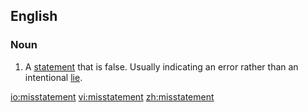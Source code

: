 ==English==
===Noun===
{{en-noun}}

#A [[statement]] that is false.  Usually indicating an error rather than an intentional [[lie]].

[[io:misstatement]]
[[vi:misstatement]]
[[zh:misstatement]]